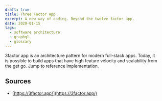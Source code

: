 ```yaml
---
draft: true
title: Three Factor App
excerpt: A new way of coding. Beyond the twelve factor app.
date: 2020-01-15
tags:
  - software architecture
  - graphql
  - glossary
---
```


3factor app is an architecture pattern for modern full-stack apps. Today, it is possible to build apps that have high feature velocity and scalability from the get go. Jump to reference implementation.

## Sources

- [https://3factor.app/](https://3factor.app/)
